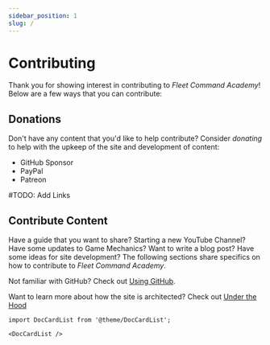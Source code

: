 ```yaml
---
sidebar_position: 1
slug: /
---
```

# Contributing
Thank you for showing interest in contributing to _Fleet Command Academy_! Below are a few ways that you can contribute:

## Donations
Don't have any content that you'd like to help contribute? Consider _donating_ to help with the upkeep of the site and development of content: 

- GitHub Sponsor
- PayPal
- Patreon

#TODO: Add Links 

## Contribute Content
Have a guide that you want to share? Starting a new YouTube Channel? Have some updates to Game Mechanics? Want to write a blog post? Have some ideas for site development? The following sections share specifics on how to contribute to _Fleet Command Academy_. 

Not familiar with GitHub? Check out [Using GitHub](./Using%20GitHub).

Want to learn more about how the site is architected? Check out [Under the Hood](./Under%20the%20Hood)

```mdx-code-block
import DocCardList from '@theme/DocCardList';

<DocCardList />
```